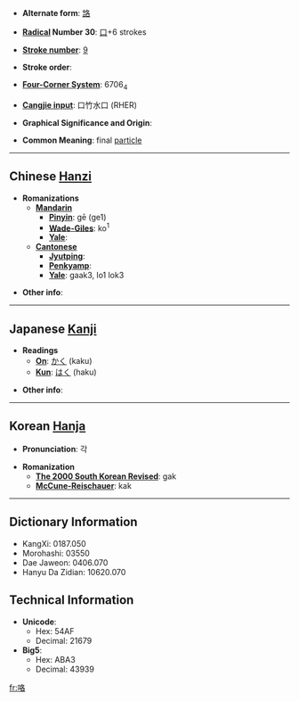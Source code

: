 * '''Alternate form''': [[詻]]

* '''[[Wiktionary:Chinese radical index| Radical]] Number 30''': [[Wiktionary:Chinese radical index 口|口]]+6 strokes

* '''[[Wiktionary:Chinese total strokes index|Stroke number]]''': [[Wiktionary:Chinese total strokes index 9|9]]

* '''Stroke order''': 

* '''[[Wiktionary:Chinese four corner index|Four-Corner System]]''': 6706<sub>4</sub>

* '''[[Wiktionary:Chinese Cangjie index|Cangjie input]]''': 口竹水口 (RHER)

* '''Graphical Significance and Origin''': 

* '''Common Meaning''': final [[particle]]

----

== Chinese [[Hanzi]] ==

* '''Romanizations'''
** '''[[Mandarin]]'''
*** '''[[Pinyin]]''': gē (ge1)
*** '''[[Wade-Giles]]''': ko<sup>1</sup>
*** '''[[Yale]]''': 
** '''[[Cantonese]]'''
*** '''[[Jyutping]]''':
*** '''[[Penkyamp]]''': 
*** '''[[Yale]]''': gaak3, lo1 lok3

* '''Other info''': 

----

== Japanese [[Kanji]] ==

* '''Readings'''
** '''[[On]]''': [[かく]] (kaku)
** '''[[Kun]]''': [[はく]] (haku)

* '''Other info''':  

----

== Korean [[Hanja]] ==

* '''Pronunciation''': 각

* '''Romanization'''
** '''[[The 2000 South Korean Revised Romanization|The 2000 South Korean Revised]]''': gak
** '''[[McCune-Reischauer]]''': kak

----

== Dictionary Information ==

* KangXi: 0187.050
* Morohashi: 03550
* Dae Jaweon: 0406.070
* Hanyu Da Zidian: 10620.070

== Technical Information ==

* '''Unicode''':
** Hex: 54AF
** Decimal: 21679
* '''Big5''':
** Hex: ABA3
** Decimal: 43939

[[fr:咯]]